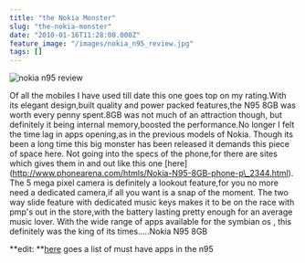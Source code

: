 ```yaml
---
title: "the Nokia Monster"
slug: "the-nokia-monster"
date: "2010-01-16T11:28:00.000Z"
feature_image: "/images/nokia_n95_review.jpg"
tags: []
---
```


![nokia n95 review](/images/nokia_n95_review.jpg)

Of all the mobiles I have used till date this one goes top on my rating.With its elegant design,built quality and power packed features,the N95 8GB was worth every penny spent.8GB was not much of an attraction though, but definitely it being internal memory,boosted the performance.No longer I felt the time lag in apps opening,as in the previous models of Nokia. Though its been a long time this big monster has been released it demands this piece of space here. Not going into the specs of the phone,for there are sites which gives them in and out like this one \[here\](http://www.phonearena.com/htmls/Nokia-N95-8GB-phone-p\_2344.html). The 5 mega pixel camera is definitely a lookout feature,for you no more need a dedicated camera,if all you want is a snap of the moment. The two way slide feature with dedicated music keys makes it to be on the race with pmp's out in the store,with the battery lasting pretty enough for an average music lover. With the wide range of apps available for the symbian os , this definitely was the king of its times.....Nokia N95 8GB

\*\*edit: \*\*[here](http://n95-download.xhost.ro/?p=4) goes a list of must have apps in the n95